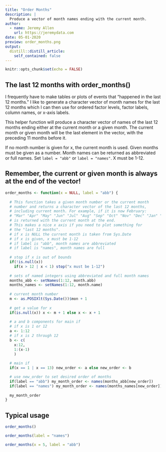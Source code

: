 ```yaml
---
title: "Order Months"
description: |
  Produce a vector of month names ending with the current month.
author:
  - name: Jeremy Allen
    url: https://jeremydata.com
date: 05-01-2020
preview: order_months.png
output:
  distill::distill_article:
    self_contained: false
---
```


```r
knitr::opts_chunk$set(echo = FALSE)
```

## The last 12 months with order_months()

I frequently have to make tables or plots of events that "happened in the last 12 months." I like to generate a character vector of month names for the last 12 months which I can then use for ordered factor levels, factor labels, column names, or x-axis labels.

This helper function will produce a character vector of names of the last 12 months ending either at the current month or a given month. The current month or given month will be the last element in the vector, with the preceding 11 months before it.

If no month number is given for x, the current month is used. Given months must be given as a number. Month names can be returned as abbreviated or full names. Set `label = "abb"` or `label = "names"`. X must be 1-12.

## Remember, the current or given month is always at the end of the vector!

```r

order_months <- function(x = NULL, label = "abb") {
  
  # This function takes a given month number or the current month
  # number and returns a character vector of the last 12 months,
  # including current month. For example, if it is now February: 
  # "Mar" "Apr" "May" "Jun" "Jul" "Aug" "Sep" "Oct" "Nov" "Dec" "Jan" "Feb"
  # is returned with the current month at the end.
  # This makes a nice x axis if you need to plot something for
  # the "last 12 months".
  # if x is NULL the current month is taken from Sys.Date
  # if x is given, x must be 1-12
  # if label is "abb", month names are abbreviated
  # if label is "names", month names are full
  
  # stop if x is out of bounds
  if(!is.null(x))
    if(x > 12 | x < 1) stop("x must be 1-12")
  
  # sets of named integers using abbreviated and full month names
  months_abb <- setNames(1:12, month.abb)
  months_names <- setNames(1:12, month.name)
  
  # current month number
  m <- as.POSIXlt(Sys.Date())$mon + 1
  
  # get a value for x
  if(is.null(x)) x <- m + 1 else x <- x + 1
  
  # a and b components for main if
  # if x is 1 or 12
  a <- 1:12
  # if x is 2 through 12
  b <- c(
    x:12,
    1:(x-1)
    )
  
  # main if
  if(x == 1 | x == 13) new_order <- a else new_order <- b

  # use new_order to set desired order of months
  if(label == "abb") my_month_order <- names(months_abb[new_order])
  if(label == "names") my_month_order <- names(months_names[new_order])
  
  my_month_order
}
```

## Typical usage

```r
order_months()
```

```r
order_months(label = "names")
```

```r
order_months(x = 5, label = "abb")
```
